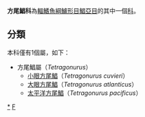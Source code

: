 {{Automatic taxobox
| taxon = Tetragonuridae
| authority = 
| subdivision_ranks = [[屬|屬]]
| subdivision = 見內文
}}
'''方尾鯧科'''為[[輻鰭魚綱|輻鰭魚綱]][[鱸形目|鱸形目]][[鯧亞目|鯧亞目]]的其中一個[[科|科]]。

==分類==
本科僅有1個屬，如下：
*方尾鯧屬（''Tetragonurus''）
**[[小眼方尾鯧|小眼方尾鯧]]（''Tetragonurus cuvieri''）
**[[大眼方尾鯧|大眼方尾鯧]]（''Tetragonurus atlanticus''）
**[[太平洋方尾鯧|太平洋方尾鯧]]（''Tetragonurus pacificus''）

{{Taxonbar}}
[[Category:方尾鯧科|*]]
[[Category:鱸形目|F]]